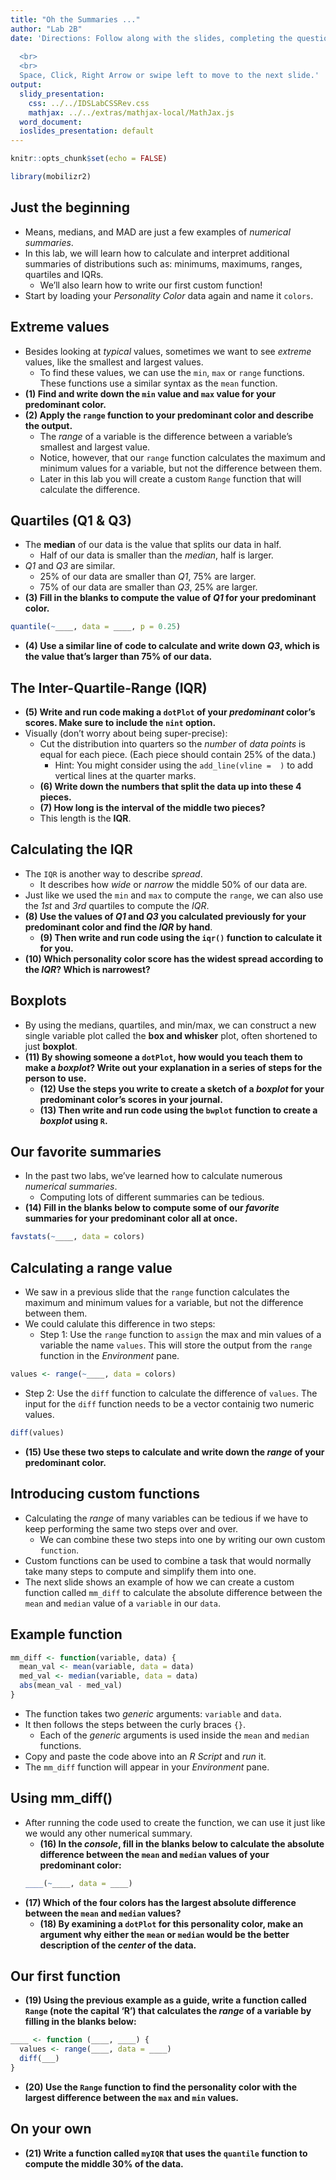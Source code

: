 ```yaml
---
title: "Oh the Summaries ..."
author: "Lab 2B"
date: 'Directions: Follow along with the slides, completing the questions in <font color=#25679E><b>blue</b></font> on your computer, and answering the questions in **red** in your journal.  
  
  <br>
  <br>
  Space, Click, Right Arrow or swipe left to move to the next slide.'
output:
  slidy_presentation:
    css: ../../IDSLabCSSRev.css
    mathjax: ../../extras/mathjax-local/MathJax.js
  word_document:
  ioslides_presentation: default
---
```


```r
knitr::opts_chunk$set(echo = FALSE)
```

```r
library(mobilizr2)
```

## Just the beginning

- Means, medians, and MAD are just a few examples of _numerical summaries_.
- In this lab, we will learn how to calculate and interpret additional summaries of  distributions such as: minimums, maximums, ranges, quartiles and IQRs. 
    - We'll also learn how to write our first custom function!
- Start by loading your _Personality Color_ data again and name it `colors`.


## Extreme values

- Besides looking at _typical_ values, sometimes we want to see _extreme_ values, like the smallest and largest values.
    - To find these values, we can use the `min`, `max` or `range` functions. These functions use a similar syntax as the `mean` function.
- **(1) Find and write down the `min` value and `max` value for your predominant color.**
- **(2) Apply the `range` function to your predominant color and describe the output.**
    - The _range_ of a variable is the difference between a variable's smallest and largest value. 
    - Notice, however, that our `range` function calculates the maximum and minimum values for a variable, but not the difference between them.
    - Later in this lab you will create a custom `Range` function that will calculate the difference.

## Quartiles (Q1 & Q3)

- The <b>median</b> of our data is the value that splits our data in half.
    - Half of our data is smaller than the _median_, half is larger.
- _Q1_ and _Q3_ are similar.
    - 25% of our data are smaller than _Q1_, 75% are larger.
    - 75% of our data are smaller than _Q3_, 25% are larger.
    
- **(3) Fill in the blanks to compute the value of _Q1_ for your predominant color.**
```r
quantile(~____, data = ____, p = 0.25)
```

- **(4) Use a similar line of code to calculate and write down _Q3_, which is the value that's larger than 75% of our data.**

## The Inter-Quartile-Range (IQR)

- **(5) Write and run code making a `dotPlot` of your _predominant_ color's scores. Make sure to include the `nint` option.**
- Visually (don't worry about being super-precise): 
    - <span class="blue">Cut the distribution into quarters so the _number_ of _data points_ is equal for each piece. (Each piece should contain 25% of the data.)</span>
      - Hint: You might consider using the `add_line(vline =  )` to add vertical lines at the quarter marks.
    - **(6) Write down the numbers that split the data up into these 4 pieces.**
    - **(7) How long is the interval of the middle two pieces?**
    - This length is the <b>IQR</b>.


## Calculating the IQR

- The `IQR` is another way to describe _spread_.
    - It describes how _wide_ or _narrow_ the middle 50% of our data are.
- Just like we used the `min` and `max` to compute the `range`, we can also use the _1st_ and _3rd_ quartiles to compute the _IQR_.
- **(8) Use the values of _Q1_ and _Q3_ you calculated previously for your predominant color and find the _IQR_ by hand**.
    - **(9) Then write and run code using the `iqr()` function to calculate it for you.**
- **(10) Which personality color score has the widest spread according to the _IQR_? Which is narrowest?**

## Boxplots

- By using the medians, quartiles, and min/max, we can construct a new single variable plot called the <b>box and whisker</b> plot, often shortened to just <b>boxplot</b>.
- **(11) By showing someone a `dotPlot`, how would you teach them to make a _boxplot_? Write out your explanation in a series of steps for the person to use.**
    - **(12) Use the steps you write to create a sketch of a _boxplot_ for your predominant color's scores in your journal.**
    - **(13) Then write and run code using the `bwplot` function to create a _boxplot_ using `R`.**
    
## Our favorite summaries

- In the past two labs, we've learned how to calculate numerous _numerical summaries_.
    - Computing lots of different summaries can be tedious.
- **(14) Fill in the blanks below to compute some of our _favorite_ summaries for your predominant color all at once.**
```r
favstats(~____, data = colors)
```

## Calculating a range value

- We saw in a previous slide that the `range` function calculates the maximum and minimum values for a variable, but not the difference between them.
- We could calulate this difference in two steps:
  - Step 1: Use the `range` function to `assign` the max and min values of a variable the name `values`. This will store the output from the `range` function in the _Environment_ pane.
    
```r
values <- range(~____, data = colors)
```

  - Step 2: Use the `diff` function to calculate the difference of `values`. The input for the `diff` function needs to be a vector containig two numeric values.

    
```r
diff(values)
```
- **(15) Use these two steps to calculate and write down the _range_ of your predominant color.**


## Introducing custom functions 

- Calculating the _range_ of many variables can be tedious if we have to keep performing the same two steps over and over.
    - We can combine these two steps into one by writing our own custom `function`.
- Custom functions can be used to combine a task that would normally take many steps to compute and simplify them into one.
- The next slide shows an example of how we can create a custom function called `mm_diff` to calculate the absolute difference between the `mean` and `median` value of a `variable` in our `data`.


## Example function

```r
mm_diff <- function(variable, data) {
  mean_val <- mean(variable, data = data)
  med_val <- median(variable, data = data)
  abs(mean_val - med_val)
}
```

- The function takes two _generic_ arguments: `variable` and `data`.
- It then follows the steps between the curly braces `{}`.
    - Each of the _generic_ arguments is used inside the `mean` and `median` functions.
- <span class="blue">Copy and paste the code above into an _R Script_ and _run_ it. </span>
- The `mm_diff` function will appear in your _Environment_ pane.


## Using mm_diff()

- After running the code used to create the function, we can use it just like we would any other numerical summary.
    - **(16) In the _console_, fill in the blanks below to calculate the absolute difference between the `mean` and `median` values of your predominant color:**
```r
____(~____, data = ____)
```

- **(17) Which of the four colors has the largest absolute difference between the `mean` and `median` values?**
    - **(18) By examining a `dotPlot` for this personality color, make an argument why either the `mean` or `median` would be the better description of the _center_ of the data.**


## Our first function

- **(19) Using the previous example as a guide, write a function called `Range` (note the capital 'R') that calculates the _range_ of a variable by filling in the blanks below:**

```r
____ <- function (____, ____) {
  values <- range(____, data = ____)
  diff(___)
}
```

- **(20) Use the `Range` function to find the personality color with the largest difference between the `max` and `min` values.**


## On your own

- **(21) Write a function called `myIQR` that uses the `quantile` function to compute the middle 30% of the data.**




